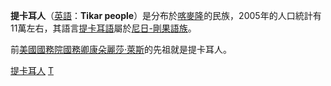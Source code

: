 '''提卡耳人'''（[[英語|英語]]：'''Tikar people'''）是分布於[[喀麥隆|喀麥隆]]的民族，2005年的人口統計有11萬左右，其語言[[提卡耳語|提卡耳語]]屬於[[尼日-剛果語族|尼日-剛果語族]]。

前[[美國|美國]][[美國國務院|國務院]][[美國國務卿|國務卿]][[康朵麗莎·萊斯|康朵麗莎·萊斯]]的先祖就是提卡耳人。

{{Authority control}}
[[Category:提卡耳人|]]
[[Category:喀麥隆民族|T]]
